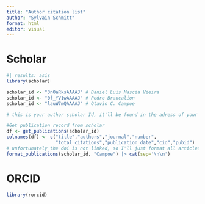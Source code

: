```yaml
---
title: "Author citation list"
author: "Sylvain Schmitt"
format: html
editor: visual
---
```


# Scholar

```r
#| results: asis
library(scholar)

scholar_id <- "3n0aRksAAAAJ" # Daniel Luis Mascia Vieira
scholar_id <- "0f_YV1wAAAAJ" # Pedro Brancalion
scholar_id <- "lauW7mQAAAAJ" # Otavio C. Campoe

# this is your author scholar Id, it'll be found in the adress of your scholar profile after user=and before &

#Get publication record from scholar
df <- get_publications(scholar_id)
colnames(df) <- c("title","authors","journal","number",
                  "total_citations","publication_date","cid","pubid")
# unfortunately the doi is not linked, so I'll just format all articles:
format_publications(scholar_id, "Campoe") |> cat(sep='\n\n')
```

# ORCID

```r
library(rorcid)
```
